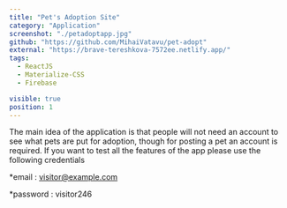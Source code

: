 ```yaml
---
title: "Pet's Adoption Site"
category: "Application"
screenshot: "./petadoptapp.jpg"
github: "https://github.com/MihaiVatavu/pet-adopt"
external: "https://brave-tereshkova-7572ee.netlify.app/"
tags:
  - ReactJS
  - Materialize-CSS
  - Firebase

visible: true
position: 1
---
```


The main idea of the application is that people will not need an account to see what pets are put for adoption, though for posting a pet an account is required.
If you want to test all the features of the app please use the following credentials

\*email : visitor@example.com

\*password : visitor246
